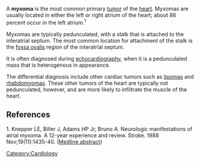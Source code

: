 A '''myxoma''' is the most common primary [[tumor]] of the [[heart]].  Myxomas are usually located in either the left or right atrium of the heart;  about 86 percent occur in the left atrium.<sup>1</sup>

Myxomas are typically pedunculated, with a stalk that is attached to the interatrial septum.  The most common location for attachment of the stalk is the [[fossa ovalis]] region of the interatrial septum.

It is often diagnosed during [[echocardiography]], when it is a pedunculated mass that is heterogenous in appearance.

The differential diagnosis include other cardiac tumors such as [[lipoma|lipomas]] and [[rhabdomyoma|rhabdomyomas]].  These other tumors of the heart are typically not pedunculated, however, and are more likely to infiltrate the muscle of the heart.

==References==
1. Knepper LE, Biller J, Adams HP Jr, Bruno A. Neurologic manifestations of atrial myxoma. A 12-year experience and review. Stroke. 1988 Nov;19(11):1435-40. ([http://www.ncbi.nlm.nih.gov/entrez/query.fcgi?cmd=Retrieve&db=pubmed&dopt=Abstract&list_uids=3188128 Medline abstract])

[[Category:Cardiology]]

{{med-stub}}